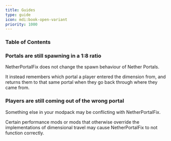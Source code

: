 ```yaml
---
title: Guides
type: guide
icon: mdi:book-open-variant
priority: 1000
---
```


### Table of Contents

### Portals are still spawning in a 1:8 ratio

NetherPortalFix does not change the spawn behaviour of Nether Portals. 

It instead remembers which portal a player entered the dimension from, 
and returns them to that same portal when they go back through where they came from.

### Players are still coming out of the wrong portal

Something else in your modpack may be conflicting with NetherPortalFix.

Certain performance mods or mods that otherwise override the implementations of dimensional travel may cause NetherPortalFix to not function correctly.